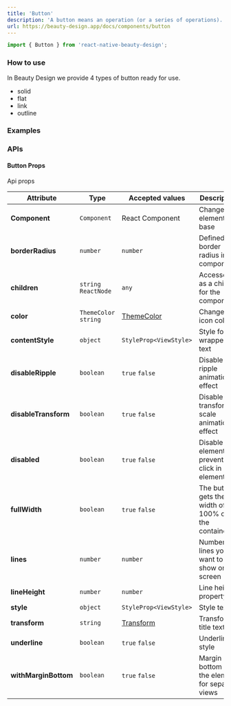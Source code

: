 ```yaml
---
title: 'Button'
description: 'A button means an operation (or a series of operations). Clicking a button will trigger corresponding business logic.'
url: https://beauty-design.app/docs/components/button
---
```


```jsx
import { Button } from 'react-native-beauty-design';
```

### How to use
In Beauty Design we provide 4 types of button ready for use.

* solid
* flat
* link
* outline

<Spacer y={2} />

### Examples

<Playground
  id="default"
  title="Default"
  description="You can display an button"
  code={buttonContent.initial}
/>

<Spacer y={2} />

### APIs

<Spacer y={2} />

#### Button Props
Api props

| Attribute            | Type                  | Accepted values                   | Description                                        | Default                           |
|----------------------|-----------------------|-----------------------------------|----------------------------------------------------|-----------------------------------|
| **Component**        | `Component`           | React Component                   | Change the element base                            | [Ripple](/docs/components/ripple) |
| **borderRadius**     | `number`              | `number`                          | Defined border radius in components                | `8` or `20`                       |
| **children**         | `string`  `ReactNode` | `any`                             | Accessory as a child for the component             | -                                 |
| **color**            | `ThemeColor` `string` | [ThemeColor](/docs/default-theme) | Change icon color                                  | `text`                            |
| **contentStyle**     | `object`              | `StyleProp<ViewStyle>`            | Style for wrapper text                             | -                                 |
| **disableRipple**    | `boolean`             | `true` `false`                    | Disable ripple animation effect                    | `false`                           |
| **disableTransform** | `boolean`             | `true` `false`                    | Disable transform scale animation effect           | `false`                           |
| **disabled**         | `boolean`             | `true` `false`                    | Disable element, prevent click in element          | `false`                           |
| **fullWidth**        | `boolean`             | `true` `false`                    | The button gets the width of 100% of the container | `false`                           |
| **lines**            | `number`              | `number`                          | Number of lines you want to show on the screen     | -                                 |
| **lineHeight**       | `number`              | `number`                          | Line height property                               | -                                 |
| **style**            | `object`              | `StyleProp<ViewStyle>`            | Style text                                         | -                                 |
| **transform**        | `string`              | [Transform](#transform)           | Transform title text                               | `none`                            |
| **underline**        | `boolean`             | `true` `false`                    | Underline style                                    | -                                 |
| **withMarginBottom** | `boolean`             | `true` `false`                    | Margin bottom in the element for separate views    | `false`                           |

<Spacer y={2} />
